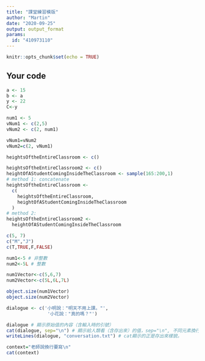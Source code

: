 ---
title: "課堂練習模版"
author: "Martin"
date: "2020-09-25"
output: output_format
params:
  id: "410973110"
---

```{r setup, include=FALSE}
knitr::opts_chunk$set(echo = TRUE)
```

## Your code

```{r}
a <- 15
b <- a
y <- 22
C<-y
```
```{r}
num1 <- 5
vNum1 <- c(2,5)
vNum2 <- c(2, num1)
```
```{r}
vNum1=vNum2
vNum2=c(2, vNum1)
```
```{r}
heightsOftheEntireClassroom <- c()

heightsOftheEntireClassroom2 <- c()
heightOfAStudentComingInsideTheClassroom <- sample(165:200,1)
# method 1: concatenate 
heightsOftheEntireClassroom <-
  c(
    heightsOftheEntireClassroom,
    heightOfAStudentComingInsideTheClassroom
  )
# method 2: 
heightsOftheEntireClassroom2 <-
  heightOfAStudentComingInsideTheClassroom
```
```{r}
c(5, 7)
c("M","J")
c(T,TRUE,F,FALSE)
```
```{R}
num1<-5 # 非整數
num2<-5L # 整數

num1Vector<-c(5,6,7)
num2Vector<-c(5L,6L,7L)

```
```{r}
object.size(num1Vector)
object.size(num2Vector)
```
```{r}
dialogue <- c('小明說："明天不用上課。"',
               '小花說："真的嗎？"')

dialogue # 顯示原始值的內容（含輸入時的引號）
cat(dialogue, sep="\n") # 顯示給人類看（含存出來）的值，sep="\n", 不同元素換行陳列。
writeLines(dialogue, "conversation.txt") # cat顯示的正是存出來樣貌。
```
```{r}
context="老師說換行要寫\n"
cat(context)
```